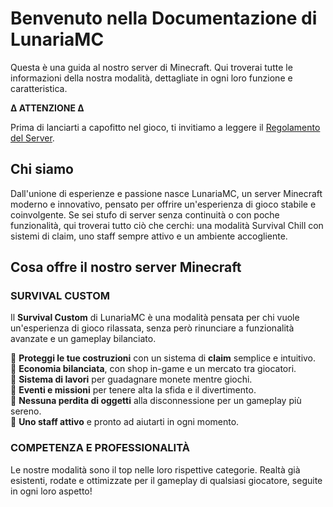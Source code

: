 # Benvenuto nella Documentazione di LunariaMC

Questa è una guida al nostro server di Minecraft. Qui troverai tutte le informazioni della nostra modalità, dettagliate in ogni loro funzione e caratteristica.

**Δ ATTENZIONE Δ**

Prima di lanciarti a capofitto nel gioco, ti invitiamo a leggere il [Regolamento del Server](www.lunariamc.it/regolamento.html).

## Chi siamo

Dall'unione di esperienze e passione nasce LunariaMC, un server Minecraft moderno e innovativo, pensato per offrire un'esperienza di gioco stabile e coinvolgente. Se sei stufo di server senza continuità o con poche funzionalità, qui troverai tutto ciò che cerchi: una modalità Survival Chill con sistemi di claim, uno staff sempre attivo e un ambiente accogliente.

## Cosa offre il nostro server Minecraft

### SURVIVAL CUSTOM

Il **Survival Custom** di LunariaMC è una modalità pensata per chi vuole un'esperienza di gioco rilassata, senza però rinunciare a funzionalità avanzate e un gameplay bilanciato.  

🔹 **Proteggi le tue costruzioni** con un sistema di **claim** semplice e intuitivo.  
🔹 **Economia bilanciata**, con shop in-game e un mercato tra giocatori.  
🔹 **Sistema di lavori** per guadagnare monete mentre giochi.  
🔹 **Eventi e missioni** per tenere alta la sfida e il divertimento.  
🔹 **Nessuna perdita di oggetti** alla disconnessione per un gameplay più sereno.  
🔹 **Uno staff attivo** e pronto ad aiutarti in ogni momento.  

### COMPETENZA E PROFESSIONALITÀ

Le nostre modalità sono il top nelle loro rispettive categorie. Realtà già esistenti, rodate e ottimizzate per il gameplay di qualsiasi giocatore, seguite in ogni loro aspetto!